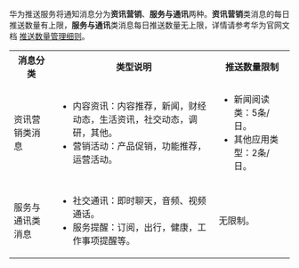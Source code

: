 华为推送服务将通知消息分为**资讯营销**、**服务与通讯**两种。**资讯营销**类消息的每日推送数量有上限，**服务与通讯**类消息每日推送数量无上限，详情请参考华为官网文档 <a href="https://developer.huawei.com/consumer/cn/doc/development/HMSCore-Guides/message-restriction-description-0000001361648361?ha_source=hms5" target="_blank" rel="noreferrer noopener">推送数量管理细则</a>。

<table>
<tbody><tr>
<th>消息分类</th>
<th>类型说明</th>
<th>推送数量限制</th>
</tr>
<tr>
<td>资讯营销类消息</td>
<td><ul><li>内容资讯：内容推荐，新闻，财经动态，生活资讯，社交动态，调研，其他。</li><li>营销活动：产品促销，功能推荐，运营活动。</li></ul></td>
<td><ul><li>新闻阅读类：5条/日。</li><li>其他应用类型：2条/日。</li></ul></td>
</tr>
<tr>
<td>服务与通讯类消息</td>
<td><ul><li>社交通讯：即时聊天，音频、视频通话。</li><li>服务提醒：订阅，出行，健康，工作事项提醒等。</li></ul></td>
<td>无限制。</td>
</tr>
</tbody></table>
